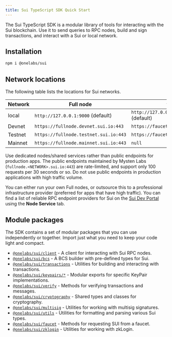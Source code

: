 ```yaml
---
title: Sui TypeScript SDK Quick Start
---
```


The Sui TypeScript SDK is a modular library of tools for interacting with the Sui blockchain. Use it
to send queries to RPC nodes, build and sign transactions, and interact with a Sui or local network.

## Installation

```sh npm2yarn
npm i @onelabs/sui
```

## Network locations

The following table lists the locations for Sui networks.

| Network | Full node                             | faucet                                |
| ------- | ------------------------------------- | ------------------------------------- |
| local   | `http://127.0.0.1:9000` (default)     | `http://127.0.0.1:9123/gas` (default) |
| Devnet  | `https://fullnode.devnet.sui.io:443`  | `https://faucet.devnet.sui.io/gas`    |
| Testnet | `https://fullnode.testnet.sui.io:443` | `https://faucet.testnet.sui.io/gas`   |
| Mainnet | `https://fullnode.mainnet.sui.io:443` | `null`                                |

<Callout type="warn">

Use dedicated nodes/shared services rather than public endpoints for production apps. The public
endpoints maintained by Mysten Labs (`fullnode.<NETWORK>.sui.io:443`) are rate-limited, and support
only 100 requests per 30 seconds or so. Do not use public endpoints in production applications with
high traffic volume.

You can either run your own Full nodes, or outsource this to a professional infrastructure provider
(preferred for apps that have high traffic). You can find a list of reliable RPC endpoint providers
for Sui on the [Sui Dev Portal](https://sui.io/developers#dev-tools) using the **Node Service** tab.

</Callout>

## Module packages

The SDK contains a set of modular packages that you can use independently or together. Import just
what you need to keep your code light and compact.

- [`@onelabs/sui/client`](/typescript/sui-client) - A client for interacting with Sui RPC nodes.
- [`@onelabs/sui/bcs`](/typescript/bcs) - A BCS builder with pre-defined types for Sui.
- [`@onelabs/sui/transactions`](/typescript/transaction-building/basics) - Utilities for building and
  interacting with transactions.
- [`@onelabs/sui/keypairs/*`](/typescript/cryptography/keypairs) - Modular exports for specific
  KeyPair implementations.
- [`@onelabs/sui/verify`](/typescript/cryptography/keypairs#verifying-signatures-without-a-key-pair) -
  Methods for verifying transactions and messages.
- [`@onelabs/sui/cryptography`](/typescript/cryptography/keypairs) - Shared types and classes for
  cryptography.
- [`@onelabs/sui/multisig`](/typescript/cryptography/multisig) - Utilities for working with multisig
  signatures.
- [`@onelabs/sui/utils`](/typescript/utils) - Utilities for formatting and parsing various Sui types.
- [`@onelabs/sui/faucet`](/typescript/faucet) - Methods for requesting SUI from a faucet.
- [`@onelabs/sui/zklogin`](/typescript/zklogin) - Utilities for working with zkLogin.
